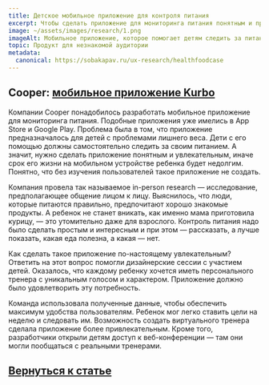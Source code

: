 ```yaml
---
title: Детское мобильное приложение для контроля питания
excerpt: Чтобы сделать приложение для мониторинга питания понятным и привлекательным для детей, нужно провести ux-исследование
image: ~/assets/images/research/1.png
imageAlt: Мобильное приложение, которое помогает детям следить за питанием
topic: Продукт для незнакомой аудитории
metadata:
  canonical: https://sobakapav.ru/ux-research/healthfoodcase
---
```



## Cooper: [мобильное приложение Kurbo](https://en.wikipedia.org/wiki/Kurbo)

Компании Cooper понадобилось разработать мобильное приложение для мониторинга питания. Подобные приложения уже имелись в App Store и Google Play. Проблема была в том, что приложение предназначалось для детей с проблемами лишнего веса. Дети с его помощью должны самостоятельно следить за своим питанием. А значит, нужно сделать приложение понятным и увлекательным, иначе срок его жизни на мобильном устройстве ребенка будет недолгим. Понятно, что без изучения пользователей такое приложение не создать.

Компания провела так называемое in-person research — исследование, предполагающее общение лицом к лицу. Выяснилось, что люди, которые питаются правильно, предпочитают хорошо знакомые продукты. А ребенок не станет вникать, как именно мама приготовила курицу, — это утомительно даже для взрослого. Контроль питания надо было сделать простым и интересным и при этом — рассказать, а лучше показать, какая еда полезна, а какая — нет.

Как сделать такое приложение по-настоящему увлекательным? Ответить на этот вопрос помогли дизайнерские сессии с участием детей. Оказалось, что каждому ребенку хочется иметь персонального тренера с уникальным голосом и характером. Приложение должно было удовлетворить эту потребность.

Команда использовала полученные данные, чтобы обеспечить максимум удобства пользователям. Ребенок мог легко ставить цели на неделю и следовать им. Возможность создать виртуального тренера сделала приложение более привлекательным. Кроме того, разработчики открыли детям доступ к веб-конференции — там они могли пообщаться с реальными тренерами.

## [Вернуться к статье](/ux-research/#case1)
